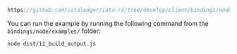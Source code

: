 
<DotEnvWarning />

```ts reference
https://github.com/iotaledger/iota.rs/tree/develop/client/bindings/nodejs/examples/11_build_output.ts
```

You can run the example by running the following command from the `bindings/node/examples/` folder:

```bash
node dist/11_build_output.js
```
